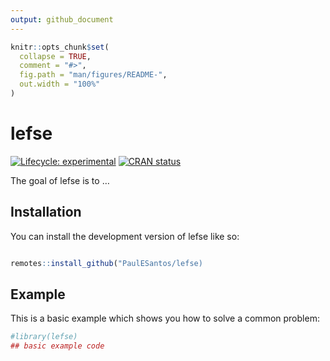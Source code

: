 ```yaml
---
output: github_document
---
```


<!-- README.md is generated from README.Rmd. Please edit that file -->

```r
knitr::opts_chunk$set(
  collapse = TRUE,
  comment = "#>",
  fig.path = "man/figures/README-",
  out.width = "100%"
)
```

# lefse

<!-- badges: start -->
[![Lifecycle: experimental](https://img.shields.io/badge/lifecycle-experimental-orange.svg)](https://lifecycle.r-lib.org/articles/stages.html#experimental)
[![CRAN status](https://www.r-pkg.org/badges/version/lefse)](https://CRAN.R-project.org/package=lefse)
<!-- badges: end -->

The goal of lefse is to ...

## Installation

You can install the development version of lefse like so:

``` r

remotes::install_github("PaulESantos/lefse)

```

## Example

This is a basic example which shows you how to solve a common problem:

```r
#library(lefse)
## basic example code
```

